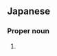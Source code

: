 ==Japanese==
{{ja-kanjitab|たい|ら|yomi=y}}

===Proper noun===
{{ja-pos|たいら|proper}}

# {{surname|lang=ja|sort=たいら}}